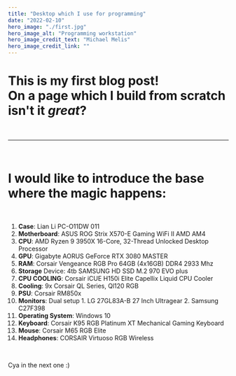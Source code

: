 ```yaml
---
title: "Desktop which I use for programming"
date: "2022-02-10"
hero_image: "./first.jpg"
hero_image_alt: "Programming workstation"
hero_image_credit_text: "Michael Melis"
hero_image_credit_link: ""
---
```


<h1>
  This is my first blog post! <br /> On a page which I build from scratch isn't
  it <em>great</em>?
</h1>

<br />
<hr />
<br />
<h1>
  I would like to introduce the <strong>base</strong> where the magic happens:
</h1>
<br />

1. **Case**: Lian Li PC-O11DW 011<br />
2. **Motherboard**: ASUS ROG Strix X570-E Gaming WiFi II AMD AM4<br />
3. **CPU**: AMD Ryzen 9 3950X 16-Core, 32-Thread Unlocked Desktop Processor<br />
4. **GPU**: Gigabyte AORUS GeForce RTX 3080 MASTER<br />
5. **RAM**: Corsair Vengeance RGB Pro 64GB (4x16GB) DDR4 2933 Mhz<br />
6. **Storage** Device: 4tb SAMSUNG HD SSD M.2 970 EVO plus<br />
7. **CPU COOLING**: Corsair iCUE H150i Elite Capellix Liquid CPU Cooler<br />
8. **Cooling**: 9x Corsair QL Series, Ql120 RGB<br />
9. **PSU**: Corsair RM850x<br />
10. **Monitors**: Dual setup 1. LG 27GL83A-B 27 Inch Ultragear 2. Samsung C27F398<br />
11. **Operating System**: Windows 10<br />
12. **Keyboard**: Corsair K95 RGB Platinum XT Mechanical Gaming Keyboard<br />
13. **Mouse**: Corsair M65 RGB Elite<br />
14. **Headphones**: CORSAIR Virtuoso RGB Wireless<br />

<br />

Cya in the next one :)

